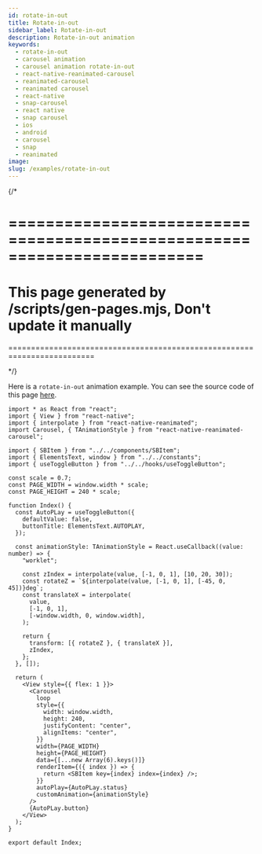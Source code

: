 ```yaml
---
id: rotate-in-out
title: Rotate-in-out
sidebar_label: Rotate-in-out
description: Rotate-in-out animation
keywords:
  - rotate-in-out
  - carousel animation
  - carousel animation rotate-in-out
  - react-native-reanimated-carousel
  - reanimated-carousel
  - reanimated carousel
  - react-native
  - snap-carousel
  - react native
  - snap carousel
  - ios
  - android
  - carousel
  - snap
  - reanimated
image:
slug: /examples/rotate-in-out
---
```


{/\*

# =========================================================================

# This page generated by /scripts/gen-pages.mjs, Don't update it manually

=========================================================================

\*/}

Here is a `rotate-in-out` animation example. You can see the source code of this page [here](https://github.com/dohooo/react-native-reanimated-carousel/blob/main/apps/app/src/pages/rotate-in-out/index.tsx).


<Page page="rotate-in-out" />

```tsx copy
import * as React from "react";
import { View } from "react-native";
import { interpolate } from "react-native-reanimated";
import Carousel, { TAnimationStyle } from "react-native-reanimated-carousel";

import { SBItem } from "../../components/SBItem";
import { ElementsText, window } from "../../constants";
import { useToggleButton } from "../../hooks/useToggleButton";

const scale = 0.7;
const PAGE_WIDTH = window.width * scale;
const PAGE_HEIGHT = 240 * scale;

function Index() {
  const AutoPLay = useToggleButton({
    defaultValue: false,
    buttonTitle: ElementsText.AUTOPLAY,
  });

  const animationStyle: TAnimationStyle = React.useCallback((value: number) => {
    "worklet";

    const zIndex = interpolate(value, [-1, 0, 1], [10, 20, 30]);
    const rotateZ = `${interpolate(value, [-1, 0, 1], [-45, 0, 45])}deg`;
    const translateX = interpolate(
      value,
      [-1, 0, 1],
      [-window.width, 0, window.width],
    );

    return {
      transform: [{ rotateZ }, { translateX }],
      zIndex,
    };
  }, []);

  return (
    <View style={{ flex: 1 }}>
      <Carousel
        loop
        style={{
          width: window.width,
          height: 240,
          justifyContent: "center",
          alignItems: "center",
        }}
        width={PAGE_WIDTH}
        height={PAGE_HEIGHT}
        data={[...new Array(6).keys()]}
        renderItem={({ index }) => {
          return <SBItem key={index} index={index} />;
        }}
        autoPlay={AutoPLay.status}
        customAnimation={animationStyle}
      />
      {AutoPLay.button}
    </View>
  );
}

export default Index;
```
